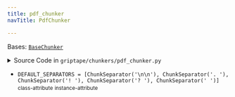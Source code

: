 ```yaml
---
title: pdf_chunker
navTitle: PdfChunker

---
```


<span id="griptape.chunkers.pdf_chunker.PdfChunker"></span>

Bases:
 [`BaseChunker`](./#griptape.chunkers.BaseChunker "BaseChunker (griptape.chunkers.BaseChunker)")

<details><summary>Source Code in <code>griptape&#47;chunkers&#47;pdf_chunker.py</code></summary>

```python
class PdfChunker(BaseChunker):
    DEFAULT_SEPARATORS = [
        ChunkSeparator("\n\n"),
        ChunkSeparator(". "),
        ChunkSeparator("! "),
        ChunkSeparator("? "),
        ChunkSeparator(" "),
    ]
```

</details>

-   `DEFAULT_SEPARATORS = [ChunkSeparator('\n\n'), ChunkSeparator('. '), ChunkSeparator('! '), ChunkSeparator('? '), ChunkSeparator(' ')]` <small>class-attribute</small> <small>instance-attribute</small>  <span id="griptape.chunkers.pdf_chunker.PdfChunker.DEFAULT_SEPARATORS"></span> 
